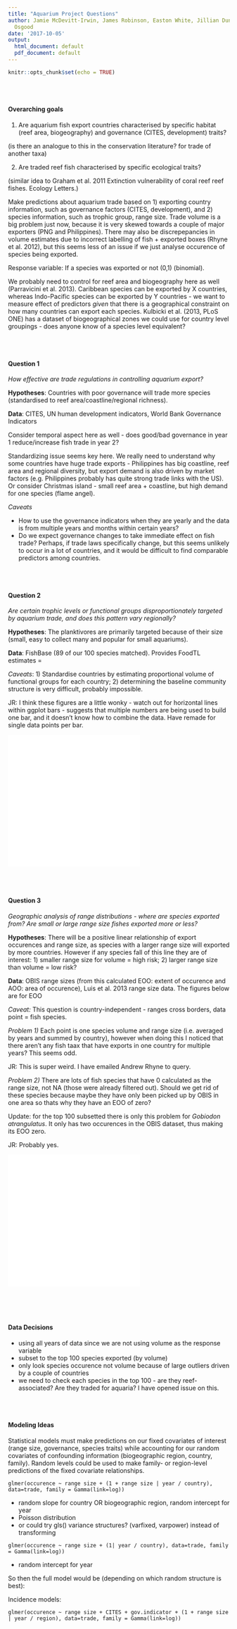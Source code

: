 ```yaml
---
title: "Aquarium Project Questions"
author: Jamie McDevitt-Irwin, James Robinson, Easton White, Jillian Dunic, Geoffrey
  Osgood
date: '2017-10-05'
output:
  html_document: default
  pdf_document: default
---
```


```r
knitr::opts_chunk$set(echo = TRUE)
```
<br><br>

#### Overarching goals

1) Are aquarium fish export countries characterised by specific habitat (reef area, biogeography) and governance (CITES, development) traits?

(is there an analogue to this in the conservation literature? for trade of another taxa)

2) Are traded reef fish characterised by specific ecological traits? 

(similar idea to Graham et al. 2011 Extinction vulnerability of coral reef reef fishes. Ecology Letters.)

Make predictions about aquarium trade based on 1) exporting country information, such as governance factors (CITES, development), and 2) species information, such as trophic group, range size. Trade volume is a big problem just now, because it is very skewed towards a couple of major exporters (PNG and Philippines). There may also be discrepepancies in volume estimates due to incorrect labelling of fish + exported boxes (Rhyne et al. 2012), but this seems less of an issue if we just analyse occurence of species being exported.

Response variable: If a species was exported or not (0,1) (binomial).

We probably need to control for reef area and biogeography here as well (Parravicini et al. 2013). Caribbean species can be exported by X countries, whereas Indo-Pacific species can be exported by Y countries - we want to measure effect of predictors *given* that there is a geographical constraint on how many countries can export each species. Kulbicki et al. (2013, PLoS ONE) has a dataset of biogeographical zones we could use for country level groupings - does anyone know of a species level equivalent?

<br><br>


#### Question 1
*How effective are trade regulations in controlling aquarium export?*  

**Hypotheses**: Countries with poor governance will trade more species (standardised to reef area/coastline/regional richness). 

**Data**: CITES, UN human development indicators, World Bank Governance Indicators

Consider temporal aspect here as well - does good/bad governance in year 1 reduce/increase fish trade in year 2?

Standardizing issue seems key here. We really need to understand why some countries have huge trade exports - Philippines has big coastline, reef area and regional diversity, but export demand is also driven by market factors (e.g. Philippines probably has quite strong trade links with the US). Or consider Christmas island - small reef area + coastline, but high demand for one species (flame angel).

*Caveats* 

* How to use the governance indicators when they are yearly and the data is from multiple years and months within certain years? 
* Do we expect governance changes to take immediate effect on fish trade? Perhaps, if trade laws specifically change, but this seems unlikely to occur in a lot of countries, and it would be difficult to find comparable predictors among countries.

<br><br>
  
    
\pagebreak  

#### Question 2

*Are certain trophic levels or functional groups disproportionately targeted by aquarium trade, and does this pattern vary regionally? * 

**Hypotheses**: The planktivores are primarily targeted because of their size (small, easy to collect many and popular for small aquariums). 

**Data**: FishBase (89 of our 100 species matched). Provides FoodTL estimates = 

*Caveats*: 1) Standardise countries by estimating proportional volume of functional groups for each country; 2) determining the baseline community structure is very difficult, probably impossible.  

JR: I think these figures are a little wonky - watch out for horizontal lines within ggplot bars - suggests that multiple numbers are being used to build one bar, and it doesn't know how to combine the data. Have remade for single data points per bar.

![](/Users/jamiemcdevitt-irwin/Documents/Git_Repos/open-science-project/figures/trophic_by_trade_volume_2008_09_11.pdf) 
![](/Users/jamiemcdevitt-irwin/Documents/Git_Repos/open-science-project/figures/trophic_by_trade_volume_country_2008_09_11.pdf)

<br><br>
\pagebreak   

#### Question 3

*Geographic analysis of range distributions - where are species exported from? Are small or large range size fishes exported more or less?*

**Hypotheses**: There will be a positive linear relationship of export occurences and range size, as species with a larger range size will exported by more countries. However if any species fall of this line they are of interest: 1) smaller range size for volume = high risk; 2) larger range size than volume = low risk?

**Data**: OBIS range sizes (from this calculated EOO: extent of occurence and AOO: area of occurence), Luis et al. 2013 range size data. The figures below are for EOO

*Caveat:* This question is country-independent - ranges cross borders, data point = fish species.  

*Problem 1)* Each point is one species volume and range size (i.e. averaged by  years and summed by country), however when doing this I noticed that there aren't any fish taax that have exports in one country for multiple years? This seems odd.  

JR: This is super weird. I have emailed Andrew Rhyne to query.

*Problem 2)* There are lots of fish species that have 0 calculated as the range size, not NA (those were already filtered out). Should we get rid of these species because maybe they have only been picked up by OBIS in one area so thats why they have an EOO of zero?   

Update: for the top 100 subsetted there is only this problem for *Gobiodon atrangulatus*. It only has two occurences in the OBIS dataset, thus making its EOO zero.  

JR: Probably yes.

![](/Users/jamiemcdevitt-irwin/Documents/Git_Repos/open-science-project/figures/eoo_trade_volume_2008_09_11.pdf)  
![](/Users/jamiemcdevitt-irwin/Documents/Git_Repos/open-science-project/figures/EOO_trade.trophic_volume_2008_09_11.pdf)

<br><br>  
\pagebreak   

#### Data Decisions  

* using all years of data since we are not using volume as the response variable  
* subset to the top 100 species exported (by volume)  
* only look species occurence not volume because of large outliers driven by a couple of countries  
* we need to check each species in the top 100 - are they reef-associated? Are they traded for aquaria? I have opened issue on this.

<br><br>  

#### Modeling Ideas  

Statistical models must make predictions on our fixed covariates of interest (range size, governance, species traits) while accounting for our random covariates of confounding information (biogeographic region, country, family). Random levels could be used to make family- or region-level predictions of the fixed covariate relationships.
```
glmer(occurence ~ range size + (1 + range size | year / country), data=trade, family = Gamma(link=log))  
```
* random slope for country OR biogeographic region, random intercept for year  
* Poisson distribution
* or could try gls() variance structures? (varfixed, varpower) instead of transforming  

```
glmer(occurence ~ range size + (1| year / country), data=trade, family = Gamma(link=log))  
``` 
* random intercept for year  

So then the full model would be (depending on which random structure is best):  

Incidence models:
```
glmer(occurence ~ range size + CITES + gov.indicator + (1 + range size | year / region), data=trade, family = Gamma(link=log))  
```

